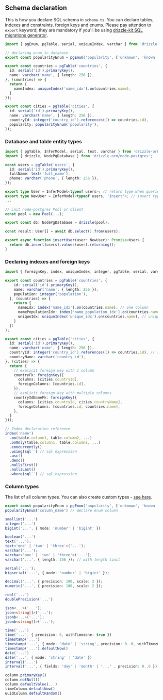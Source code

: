 ## Schema declaration

This is how you declare SQL schema in `schema.ts`. You can declare tables, indexes and constraints, foreign keys and enums. Please pay attention to `export` keyword, they are mandatory if you'll be using [drizzle-kit SQL migrations generator](#migrations).

```typescript copy
import { pgEnum, pgTable, serial, uniqueIndex, varchar } from 'drizzle-orm/pg-core';

// declaring enum in database
export const popularityEnum = pgEnum('popularity', ['unknown', 'known', 'popular']);

export const countries = pgTable('countries', {
  id: serial('id').primaryKey(),
  name: varchar('name', { length: 256 }),
}, (countries) => {
  return {
    nameIndex: uniqueIndex('name_idx').on(countries.name),
  }
});

export const cities = pgTable('cities', {
  id: serial('id').primaryKey(),
  name: varchar('name', { length: 256 }),
  countryId: integer('country_id').references(() => countries.id),
  popularity: popularityEnum('popularity'),
});
```

### Database and table entity types

```typescript copy
import { pgTable, InferModel, serial, text, varchar } from 'drizzle-orm/pg-core';
import { drizzle, NodePgDatabase } from 'drizzle-orm/node-postgres';

const users = pgTable('users', {
  id: serial('id').primaryKey(),
  fullName: text('full_name'),
  phone: varchar('phone', { length: 256 }),
});

export type User = InferModel<typeof users>; // return type when queried
export type NewUser = InferModel<typeof users, 'insert'>; // insert type
...

// init node-postgres Pool or Client
const pool = new Pool(...);

export const db: NodePgDatabase = drizzle(pool);

const result: User[] = await db.select().from(users);

export async function insertUser(user: NewUser): Promise<User> {
  return db.insert(users).values(user).returning();
}
```

### Declaring indexes and foreign keys

```typescript copy
import { foreignKey, index, uniqueIndex, integer, pgTable, serial, varchar } from 'drizzle-orm/pg-core';

export const countries = pgTable('countries', {
    id: serial('id').primaryKey(),
    name: varchar('name', { length: 256 }),
    population: integer('population'),
  }, (countries) => {
    return {
      nameIdx: index('name_idx').on(countries.name), // one column
      namePopulationIdx: index('name_population_idx').on(countries.name, countries.population), // multiple columns
      uniqueIdx: uniqueIndex('unique_idx').on(countries.name), // unique index
    }
  })
);

export const cities = pgTable('cities', {
  id: serial('id').primaryKey(),
  name: varchar('name', { length: 256 }),
  countryId: integer('country_id').references(() => countries.id), // inline foreign key
  countryName: varchar('country_id'),
}, (cities) => {
  return {
    // explicit foreign key with 1 column
    countryFk: foreignKey({
      columns: [cities.countryId],
      foreignColumns: [countries.id],
    }),
    // explicit foreign key with multiple columns
    countryIdNameFk: foreignKey({
      columns: [cities.countryId, cities.countryName],
      foreignColumns: [countries.id, countries.name],
    },
  }
}));

// Index declaration reference
index('name')
  .on(table.column1, table.column2, ...)
  .onOnly(table.column1, table.column2, ...)  
  .concurrently()
  .using(sql``) // sql expression
  .asc()
  .desc()
  .nullsFirst()
  .nullsLast()
  .where(sql``) // sql expression
```

### Column types

The list of all column types. You can also create custom types - [see here](./custom-types).

```typescript
export const popularityEnum = pgEnum('popularity', ['unknown', 'known', 'popular']); // declare enum type
popularityEnum('column_name') // declare enum column

smallint('...')
integer('...')
bigint('...', { mode: 'number' | 'bigint' })

boolean('...')
text('...');
text<'one' | 'two' | 'three'>('...');
varchar('...');
varchar<'one' | 'two' | 'three'>('...');
varchar('...', { length: 256 }); // with length limit

serial('...');
bigserial('...', { mode: 'number' | 'bigint' });

decimal('...', { precision: 100, scale: 2 });
numeric('...', { precision: 100, scale: 2 });

real('...')
doublePrecision('...')

json<...>('...');
json<string[]>('...');
jsonb<...>('...');
jsonb<string[]>('...');

time('...')
time('...', { precision: 6, withTimezone: true })
timestamp('...')
timestamp('...', { mode: 'date' | 'string', precision: 0..6, withTimezone: true })
timestamp('...').defaultNow()
date('...')
date('...', { mode: 'string' | 'date' })
interval('...')
interval('...', { fields: 'day' | 'month' | '...' , precision: 0..6 })

column.primaryKey()
column.notNull()
column.defaultValue(...)
timeColumn.defaultNow()
uuidColumn.defaultRandom()
```